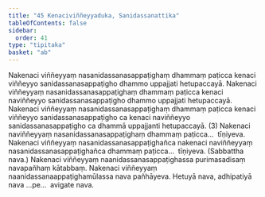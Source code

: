 ```yaml
---
title: "45 Kenaciviññeyyaduka, Sanidassanattika"
tableOfContents: false
sidebar:
  order: 41
type: "tipitaka"
basket: "ab"
---
```



<DynamicBreadcrumb />

<Division number="93">

<Paragraph number="240">
Nakenaci viññeyyaṃ nasanidassanasappaṭighaṃ dhammaṃ paṭicca kenaci viññeyyo sanidassanasappaṭigho dhammo uppajjati hetupaccayā. Nakenaci viññeyyaṃ nasanidassanasappaṭighaṃ dhammaṃ paṭicca kenaci naviññeyyo sanidassanasappaṭigho dhammo uppajjati hetupaccayā. Nakenaci viññeyyaṃ nasanidassanasappaṭighaṃ dhammaṃ paṭicca kenaci viññeyyo sanidassanasappaṭigho ca kenaci naviññeyyo sanidassanasappaṭigho ca dhammā uppajjanti hetupaccayā. (3)
</Paragraph>

<Paragraph number="241">
Nakenaci naviññeyyaṃ nasanidassanasappaṭighaṃ dhammaṃ paṭicca…  tīṇiyeva.
</Paragraph>

<Paragraph number="242">
Nakenaci viññeyyaṃ nasanidassanasappaṭighañca nakenaci naviññeyyaṃ nasanidassanasappaṭighañca dhammaṃ paṭicca…  tīṇiyeva. (Sabbattha nava.)
</Paragraph>

<Paragraph number="243">
Nakenaci viññeyyaṃ naanidassanasappaṭighassa purimasadisaṃ navapañhaṃ kātabbaṃ. Nakenaci viññeyyaṃ naanidassanaappaṭighamūlassa nava pañhāyeva.
</Paragraph>

<Paragraph number="244">
Hetuyā nava, adhipatiyā nava …pe…  avigate nava.
</Paragraph>
</Division>